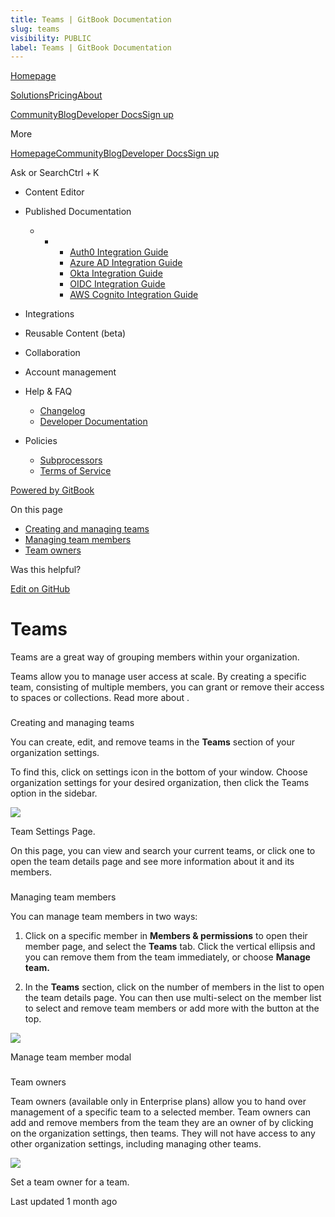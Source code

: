 ```yaml
---
title: Teams | GitBook Documentation
slug: teams
visibility: PUBLIC
label: Teams | GitBook Documentation
---
```

[Homepage](https://www.gitbook.com/)

[Solutions](https://www.gitbook.com/solutions/public-docs)[Pricing](https://www.gitbook.com/pricing)[About](https://www.gitbook.com/about)

[Community](https://github.com/GitbookIO/community)[Blog](https://www.gitbook.com/blog)[Developer Docs](https://developer.gitbook.com/)[Sign up](https://gitbook.com/join)

More

[Homepage](https://www.gitbook.com/)[Community](https://github.com/GitbookIO/community)[Blog](https://www.gitbook.com/blog)[Developer Docs](https://developer.gitbook.com/)[Sign up](https://gitbook.com/join)

Ask or SearchCtrl + K

*   Content Editor
    
*   Published Documentation
    
    *   *   *   [Auth0 Integration Guide](https://developer.gitbook.com/visitor-authentication/guides/integrations/how-to-use-auth0-integration-for-visitor-authentication)
            *   [Azure AD Integration Guide](https://developer.gitbook.com/visitor-authentication/guides/integrations/how-to-use-azure-ad-integration-for-visitor-authentication)
            *   [Okta Integration Guide](https://developer.gitbook.com/visitor-authentication/guides/integrations/how-to-use-okta-integration-for-visitor-authentication)
            *   [OIDC Integration Guide](https://developer.gitbook.com/visitor-authentication/guides/integrations/how-to-use-the-oidc-integration-for-visitor-authentication)
            *   [AWS Cognito Integration Guide](https://developer.gitbook.com/visitor-authentication/guides/integrations/how-to-use-the-aws-cognito-integration-for-visitor-authentication)
            
        
    
*   Integrations
    
*   Reusable Content (beta)
    
*   Collaboration
    
*   Account management
    
*   Help & FAQ
    
    *   [Changelog](https://changelog.gitbook.com/)
    *   [Developer Documentation](https://developer.gitbook.com/)
*   Policies
    
    *   [Subprocessors](https://policies.gitbook.com/security/subprocessors)
    *   [Terms of Service](https://policies.gitbook.com/terms)

[Powered by GitBook](https://www.gitbook.com/?utm_source=content&utm_medium=trademark&utm_campaign=NkEGS7hzeqa35sMXQZ4X)

On this page

*   [Creating and managing teams](#creating-and-managing-teams)
*   [Managing team members](#managing-team-members)
*   [Team owners](#team-owners)

Was this helpful?

[Edit on GitHub](https://github.com/GitbookIO/public-docs/blob/main/account-management/member-management/teams.md)

Teams
=====

Teams are a great way of grouping members within your organization.

Teams allow you to manage user access at scale. By creating a specific team, consisting of multiple members, you can grant or remove their access to spaces or collections. Read more about .

### 

[](#creating-and-managing-teams)

Creating and managing teams

You can create, edit, and remove teams in the **Teams** section of your organization settings.

To find this, click on settings icon in the bottom of your window. Choose organization settings for your desired organization, then click the Teams option in the sidebar.

![](https://docs.gitbook.com/~gitbook/image?url=https%3A%2F%2F1050631731-files.gitbook.io%2F%7E%2Ffiles%2Fv0%2Fb%2Fgitbook-x-prod.appspot.com%2Fo%2Fspaces%252FNkEGS7hzeqa35sMXQZ4X%252Fuploads%252Fzo4GTrRVMRYbJDBOC0gB%252Fteam-settings.png%3Falt%3Dmedia%26token%3Da3a472f4-5bc6-4074-bbc7-6939e9246572&width=768&dpr=4&quality=100&sign=5bc1321d&sv=1)

Team Settings Page.

On this page, you can view and search your current teams, or click one to open the team details page and see more information about it and its members.

### 

[](#managing-team-members)

Managing team members

You can manage team members in two ways:

1.  Click on a specific member in **Members & permissions** to open their member page, and select the **Teams** tab. Click the vertical ellipsis and you can remove them from the team immediately, or choose **Manage team.**
    
2.  In the **Teams** section, click on the number of members in the list to open the team details page. You can then use multi-select on the member list to select and remove team members or add more with the button at the top.
    

![](https://docs.gitbook.com/~gitbook/image?url=https%3A%2F%2F1050631731-files.gitbook.io%2F%7E%2Ffiles%2Fv0%2Fb%2Fgitbook-x-prod.appspot.com%2Fo%2Fspaces%252FNkEGS7hzeqa35sMXQZ4X%252Fuploads%252FHJvwHAbWwqF8IE2sq5CV%252Fmanage-team-member.png%3Falt%3Dmedia%26token%3Deb20ac94-acee-41fd-99ba-2ed622450c6d&width=768&dpr=4&quality=100&sign=bca3cbf1&sv=1)

Manage team member modal

### 

[](#team-owners)

Team owners

Team owners (available only in Enterprise plans) allow you to hand over management of a specific team to a selected member. Team owners can add and remove members from the team they are an owner of by clicking on the organization settings, then teams. They will not have access to any other organization settings, including managing other teams.

![](https://docs.gitbook.com/~gitbook/image?url=https%3A%2F%2F1050631731-files.gitbook.io%2F%7E%2Ffiles%2Fv0%2Fb%2Fgitbook-x-prod.appspot.com%2Fo%2Fspaces%252FNkEGS7hzeqa35sMXQZ4X%252Fuploads%252FLeAETJ63UqBns3MlPLhT%252Fteam-owner.png%3Falt%3Dmedia%26token%3D5d5bb639-e464-4366-9948-e1081f61beb2&width=768&dpr=4&quality=100&sign=b2387eee&sv=1)

Set a team owner for a team.

Last updated 1 month ago
